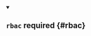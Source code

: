 


<details className="config-field" data-expandable="true" open>
<summary>

## `rbac` <span className="config-field-required" data-required="false">required</span> <span className="config-field-type"></span> <span className="config-field-default"></span> <span className="config-field-enum"></span> {#rbac}



</summary>

<PartialRbacreference />


</details>
